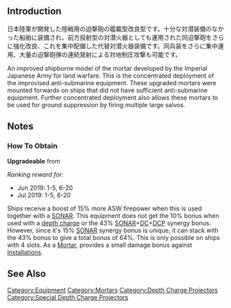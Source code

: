 {{EquipmentInfo|347}}

==Introduction==
日本陸軍が開発した陸戦用の迫撃砲の艦載型改良型です。十分な対潜装備のなかった船舶に装備され、前方投射型の対潜火器としても運用された同迫撃砲をさらに強化改良、これを集中配備した代替対潜火器装備です。同兵装をさらに集中運用、大量の迫撃砲弾の連続発射による対地制圧攻撃も可能です。

An improved shipborne model of the mortar developed by the Imperial Japanese Army for land warfare. This is the concentrated deployment of the improvised anti-submarine equipment. These upgraded mortars were mounted forwards on ships that did not have sufficient anti-submarine equipment. Further concentrated deployment also allows these mortars to be used for ground suppression by firing multiple large salvos.

==Notes==
<div class="mw-collapsible"><h3>How To Obtain</h3>
<div class="mw-collapsible-content">
'''Upgradeable''' from {{Equipment/Link|Type 2 12cm Mortar Kai}}

''Ranking reward for:''
* Jun 2019: 1-5, 6-20
* Jul 2019: 1-5, 6-20

</div></div>


Ships receive a boost of 15% more ASW firepower when this is used together with a [[:Category:SONAR|SONAR]]. This equipment does not get the 10% bonus when used with a [[:Category:Depth Charges|depth charge]] or the 43% [[:Category:SONAR|SONAR]]+[[:Category:Depth Charges|DC]]+[[:Category:Depth Charge Projectors|DCP]] synergy bonus. However, since it's 15% [[:Category:SONAR|SONAR]] synergy bonus is unique, it can stack with the 43% bonus to give a total bonus of 64%. This is only possible on ships with 4 slots.
As a [[:Category:Mortars|Mortar]], provides a small damage bonus against [[Combat/Anti-Installation|Installations]].

==See Also==
{{Equipmentlist}}
[[Category:Equipment]]
[[Category:Mortars]]
[[Category:Depth Charge Projectors]]
[[Category:Special Depth Charge Projectors]]